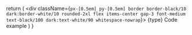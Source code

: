   return (
    <div className={`px-[0.5em] py-[0.5em] border border-black/10 dark:border-white/10 rounded-2xl flex
    items-center gap-3 font-medium text-black/100 dark:text-white/90 whitespace-nowrap`}>
      <span className="text-green-600/100 bg-green-200/50 dark:text-green-400/100 dark:bg-green-400/10 px-3 py-1 rounded-lg text-md font-bold">
        {type}
      </span>
      <span className="text-sm md:text-base lg:text-lg overflow-hidden text-ellipsis whitespace-nowrap">
        Code example
      </span>
    </div>
  )
}